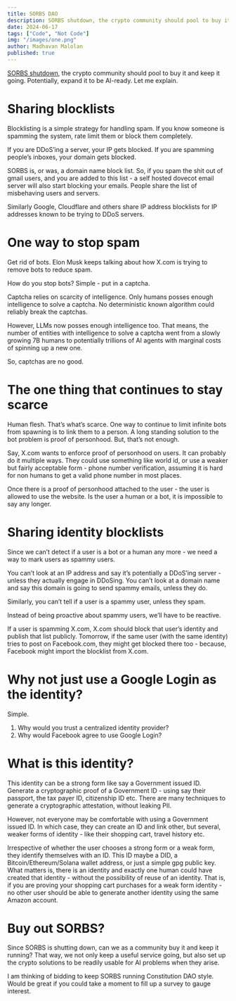 ```yaml
---
title: SORBS DAO
description: SORBS shutdown, the crypto community should pool to buy it and keep it going. Potentially, expand it to be AI-ready.
date: 2024-06-17
tags: ["Code", "Not Code"]
img: "/images/one.png"
author: Madhavan Malolan
published: true
---
```


[SORBS shutdown](https://www.theregister.com/2024/06/07/sorbs_closed/), the crypto community should pool to buy it and keep it going. Potentially, expand it to be AI-ready. Let me explain.

# Sharing blocklists

Blocklisting is a simple strategy for handling spam. If you know someone is spamming the system, rate limit them or block them completely.

If you are DDoS’ing a server, your IP gets blocked. If you are spamming people’s inboxes, your domain gets blocked.

SORBS is, or was, a domain name block list. So, if you spam the shit out of gmail users, and you are added to this list - a self hosted dovecot email server will also start blocking your emails. People share the list of misbehaving users and servers.

Similarly Google, Cloudflare and others share IP address blocklists for IP addresses known to be trying to DDoS servers.

# One way to stop spam

Get rid of bots. Elon Musk keeps talking about how X.com is trying to remove bots to reduce spam.

How do you stop bots? Simple - put in a captcha.

Captcha relies on scarcity of intelligence. Only humans posses enough intelligence to solve a captcha. No deterministic known algorithm could reliably break the captchas.

However, LLMs now posses enough intelligence too. That means, the number of entities with intelligence to solve a captcha went from a slowly growing 7B humans to potentially trillions of AI agents with marginal costs of spinning up a new one.

So, captchas are no good.

# The one thing that continues to stay scarce

Human flesh. That’s what’s scarce. One way to continue to limit infinite bots from spawning is to link them to a person. A long standing solution to the bot problem is proof of personhood. But, that’s not enough.

Say, X.com wants to enforce proof of personhood on users. It can probably do it multiple ways. They could use something like world id, or use a weaker but fairly acceptable form - phone number verification, assuming it is hard for non humans to get a valid phone number in most places.

Once there is a proof of personhood attached to the user - the user is allowed to use the website. Is the user a human or a bot, it is impossible to say any longer.

# Sharing identity blocklists

Since we can’t detect if a user is a bot or a human any more - we need a way to mark users as spammy users.

You can’t look at an IP address and say it’s potentially a DDoS’ing server - unless they actually engage in DDoSing. You can’t look at a domain name and say this domain is going to send spammy emails, unless they do.

Similarly, you can’t tell if a user is a spammy user, unless they spam.

Instead of being proactive about spammy users, we’ll have to be reactive.

If a user is spamming X.com, X.com should block that user’s identity and publish that list publicly. Tomorrow, if the same user (with the same identity) tries to post on Facebook.com, they might get blocked there too - because, Facebook might import the blocklist from X.com.

# Why not just use a Google Login as the identity?

Simple.

1. Why would you trust a centralized identity provider?
2. Why would Facebook agree to use Google Login?

# What is this identity?

This identity can be a strong form like say a Government issued ID. Generate a cryptographic proof of a Government ID - using say their passport, the tax payer ID, citizenship ID etc. There are many techniques to generate a cryptographic attestation, without leaking PII.

However, not everyone may be comfortable with using a Government issued ID. In which case, they can create an ID and link other, but several, weaker forms of identity - like their shopping cart, travel history etc.

Irrespective of whether the user chooses a strong form or a weak form, they identify themselves with an ID. This ID maybe a DID, a Bitcoin/Ethereum/Solana wallet address, or just a simple gpg public key. What matters is, there is an identity and exactly one human could have created that identity - without the possibility of reuse of an identity. That is, if you are proving your shopping cart purchases for a weak form identity - no other user should be able to generate another identity using the same Amazon account.

# Buy out SORBS?

Since SORBS is shutting down, can we as a community buy it and keep it running? That way, we not only keep a useful service going, but also set up the crypto solutions to be readily usable for AI problems when they arise.

I am thinking of bidding to keep SORBS running Constitution DAO style. Would be great if you could take a moment to fill up a survey to gauge interest.
